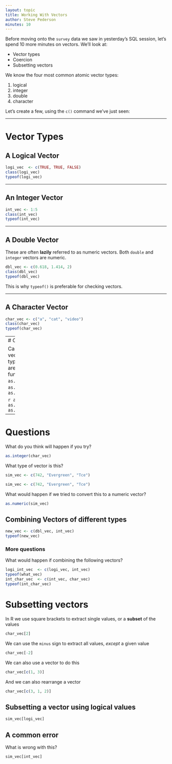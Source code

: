 ```yaml
---
layout: topic
title: Working With Vectors
author: Steve Pederson
minutes: 10
---
```


Before moving onto the `survey` data we saw in yesterday's SQL session, let's spend 10 more minutes on vectors.
We'll look at:

- Vector types
- Coercion
- Subsetting vectors

We know the four most common atomic vector types:

1. logical  
2. integer  
3. double  
4. character  

Let's create a few, using the `c()` command we've just seen:

---

# Vector Types

## A Logical Vector
```r
logi_vec  <- c(TRUE, TRUE, FALSE)
class(logi_vec)
typeof(logi_vec)
```

---

## An Integer Vector
```r
int_vec <- 1:5
class(int_vec)
typeof(int_vec)
```

---

## A Double Vector

These are often **lazily** referred to as numeric vectors.
Both `double` and `integer` vectors are numeric.

```r
dbl_vec <- c(0.618, 1.414, 2)
class(dbl_vec)
typeof(dbl_vec)
```

This is why `typeof()` is preferable for checking vectors.

---

## A Character Vector
```r
char_vec <- c("a", "cat", "video")
class(char_vec)
typeof(char_vec)
```

---
# Coersion

Can we convert these vectors into another type of value?
There are a series of functions `as.logical()`, `as.integer()`, `as.double()` and `as.character()`

```r
as.integer(logi_vec)
as.logical(int_vec)
as.character(logi_vec)
```

---

# Questions
What do you think will happen if you try?
```r
as.integer(char_vec)
```

What type of vector is this?
```r
sim_vec <- c(742, "Evergreen", "Tce")
```


```r
sim_vec <- c(742, "Evergreen", "Tce")
```

What would happen if we tried to convert this to a numeric vector?
```r
as.numeric(sim_vec)
```

## Combining Vectors of different types
```r
new_vec <- c(dbl_vec, int_vec)
typeof(new_vec)
```

### More questions
What would happen if combining the following vectors?
```r
logi_int_vec  <- c(logi_vec, int_vec)
typeof(what_vec)
int_char_vec  <- c(int_vec, char_vec)
typeof(int_char_vec)
```


# Subsetting vectors
In R we use square brackets to extract single values, or a **subset** of the values
```r
char_vec[2]
```

We can use the `minus` sign to extract all values, *except* a given value
```r
char_vec[-2]
```

We can also use a vector to do this
```r
char_vec[c(1, 3)]
```

And we can also rearrange a vector
```r
char_vec[c(3, 1, 2)]
```

## Subsetting a vector using logical values
```r
sim_vec[logi_vec]
```

## A common error 
What is wrong with this?
```r
sim_vec[int_vec]
```

